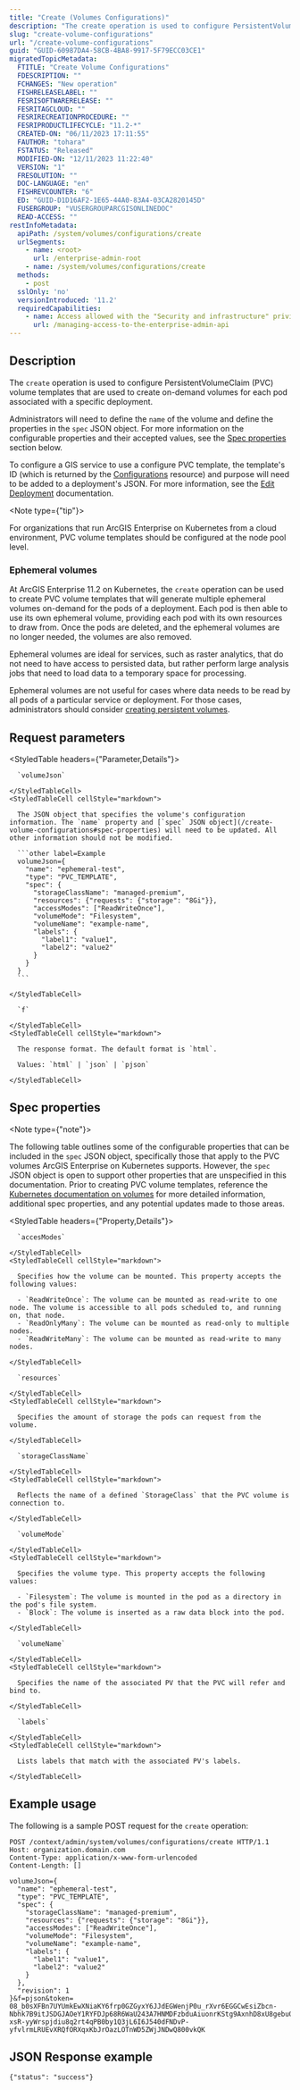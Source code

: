 ```yaml
---
title: "Create (Volumes Configurations)"
description: "The create operation is used to configure PersistentVolumeClaim (PVC) volume templates."
slug: "create-volume-configurations"
url: "/create-volume-configurations"
guid: "GUID-60987DA4-58CB-4BA8-9917-5F79ECC03CE1"
migratedTopicMetadata:
  FTITLE: "Create Volume Configurations"
  FDESCRIPTION: ""
  FCHANGES: "New operation"
  FISHRELEASELABEL: ""
  FESRISOFTWARERELEASE: ""
  FESRITAGCLOUD: ""
  FESRIRECREATIONPROCEDURE: ""
  FESRIPRODUCTLIFECYCLE: "11.2-*"
  CREATED-ON: "06/11/2023 17:11:55"
  FAUTHOR: "tohara"
  FSTATUS: "Released"
  MODIFIED-ON: "12/11/2023 11:22:40"
  VERSION: "1"
  FRESOLUTION: ""
  DOC-LANGUAGE: "en"
  FISHREVCOUNTER: "6"
  ED: "GUID-D1D16AF2-1E65-44A0-83A4-03CA2820145D"
  FUSERGROUP: "VUSERGROUPARCGISONLINEDOC"
  READ-ACCESS: ""
restInfoMetadata:
  apiPath: /system/volumes/configurations/create
  urlSegments:
    - name: <root>
      url: /enterprise-admin-root
    - name: /system/volumes/configurations/create
  methods:
    - post
  sslOnly: 'no'
  versionIntroduced: '11.2'
  requiredCapabilities:
    - name: Access allowed with the "Security and infrastructure" privileges
      url: /managing-access-to-the-enterprise-admin-api
---
```


## Description

The `create` operation is used to configure PersistentVolumeClaim (PVC) volume templates that are used to create on-demand volumes for each pod associated with a specific deployment.

Administrators will need to define the `name` of the volume and define the properties in the `spec` JSON object. For more information on the configurable properties and their accepted values, see the [Spec properties](/create-volume-configurations#spec-properties) section below.

To configure a GIS service to use a configure PVC template, the template's ID (which is returned by the [Configurations](/volumes-configurations) resource) and purpose will need to be added to a deployment's JSON. For more information, see the [Edit Deployment](/edit-deployment) documentation.

<Note type={"tip"}>

For organizations that run ArcGIS Enterprise on Kubernetes from a cloud environment, PVC volume templates should be configured at the node pool level.

</Note>

### Ephemeral volumes

At ArcGIS Enterprise 11.2 on Kubernetes, the `create` operation can be used to create PVC volume templates that will generate multiple ephemeral volumes on-demand for the pods of a deployment. Each pod is then able to use its own ephemeral volume, providing each pod with its own resources to draw from. Once the pods are deleted, and the ephemeral volumes are no longer needed, the volumes are also removed.

Ephemeral volumes are ideal for services, such as raster analytics, that do not need to have access to persisted data, but rather perform large analysis jobs that need to load data to a temporary space for processing.

Ephemeral volumes are not useful for cases where data needs to be read by all pods of a particular service or deployment. For those cases, administrators should consider [creating persistent volumes](/create-volumes).


##  Request parameters 

<StyledTable headers={"Parameter,Details"}>
  <StyledTableRow>
    <StyledTableCell cellStyle="markdown">

      `volumeJson` 

    </StyledTableCell>
    <StyledTableCell cellStyle="markdown">

      The JSON object that specifies the volume's configuration information. The `name` property and [`spec` JSON object](/create-volume-configurations#spec-properties) will need to be updated. All other information should not be modified.

      ```other label=Example
      volumeJson={
        "name": "ephemeral-test",
        "type": "PVC_TEMPLATE",
        "spec": {
          "storageClassName": "managed-premium",
          "resources": {"requests": {"storage": "8Gi"}},
          "accessModes": ["ReadWriteOnce"],
          "volumeMode": "Filesystem",
          "volumeName": "example-name",
          "labels": {
            "label1": "value1",
            "label2": "value2"
          }
        }
      }
      ```

    </StyledTableCell>
  </StyledTableRow>
  <StyledTableRow>
    <StyledTableCell cellStyle="markdown">

      `f` 

    </StyledTableCell>
    <StyledTableCell cellStyle="markdown">

      The response format. The default format is `html`.

      Values: `html` | `json` | `pjson`

    </StyledTableCell>
  </StyledTableRow>
</StyledTable>


## Spec properties

<Note type={"note"}>

The following table outlines some of the configurable properties that can be included in the `spec` JSON object, specifically those that apply to the PVC volumes ArcGIS Enterprise on Kubernetes supports. However, the `spec` JSON object is open to support other properties that are unspecified in this documentation. Prior to creating PVC volume templates, reference the [Kubernetes documentation on volumes](https://kubernetes.io/docs/concepts/storage/volumes/) for more detailed information, additional spec properties, and any potential updates made to those areas.

</Note>


<StyledTable headers={"Property,Details"}>
  <StyledTableRow>
    <StyledTableCell cellStyle="markdown">

      `accesModes` 

    </StyledTableCell>
    <StyledTableCell cellStyle="markdown">

      Specifies how the volume can be mounted. This property accepts the following values:

      - `ReadWriteOnce`: The volume can be mounted as read-write to one node. The volume is accessible to all pods scheduled to, and running on, that node.
      - `ReadOnlyMany`: The volume can be mounted as read-only to multiple nodes.
      - `ReadWriteMany`: The volume can be mounted as read-write to many nodes.

    </StyledTableCell>
  </StyledTableRow>
  <StyledTableRow>
    <StyledTableCell cellStyle="markdown">

      `resources` 

    </StyledTableCell>
    <StyledTableCell cellStyle="markdown">

      Specifies the amount of storage the pods can request from the volume.

    </StyledTableCell>
  </StyledTableRow>
  <StyledTableRow>
    <StyledTableCell cellStyle="markdown">

      `storageClassName` 

    </StyledTableCell>
    <StyledTableCell cellStyle="markdown">

      Reflects the name of a defined `StorageClass` that the PVC volume is connection to.

    </StyledTableCell>
  </StyledTableRow>
  <StyledTableRow>
    <StyledTableCell cellStyle="markdown">

      `volumeMode` 

    </StyledTableCell>
    <StyledTableCell cellStyle="markdown">

      Specifies the volume type. This property accepts the following values:

      - `Filesystem`: The volume is mounted in the pod as a directory in the pod's file system.
      - `Block`: The volume is inserted as a raw data block into the pod.

    </StyledTableCell>
  </StyledTableRow>
  <StyledTableRow>
    <StyledTableCell cellStyle="markdown">

      `volumeName` 

    </StyledTableCell>
    <StyledTableCell cellStyle="markdown">

      Specifies the name of the associated PV that the PVC will refer and bind to.

    </StyledTableCell>
  </StyledTableRow>
  <StyledTableRow>
    <StyledTableCell cellStyle="markdown">

      `labels` 

    </StyledTableCell>
    <StyledTableCell cellStyle="markdown">

      Lists labels that match with the associated PV's labels.

    </StyledTableCell>
  </StyledTableRow>
</StyledTable>


## Example usage

The following is a sample POST request for the `create` operation:

```other
POST /context/admin/system/volumes/configurations/create HTTP/1.1
Host: organization.domain.com
Content-Type: application/x-www-form-urlencoded
Content-Length: []

volumeJson={
  "name": "ephemeral-test",
  "type": "PVC_TEMPLATE",
  "spec": {
    "storageClassName": "managed-premium",
    "resources": {"requests": {"storage": "8Gi"}},
    "accessModes": ["ReadWriteOnce"],
    "volumeMode": "Filesystem",
    "volumeName": "example-name",
    "labels": {
      "label1": "value1",
      "label2": "value2"
    }
  },
  "revision": 1
}&f=pjson&token= 08_b0sXFBn7UYUmkEwXNiaKY6frp0GZGyxY6JJdEGWenjP0u_rXvr6EGGCwEsiZbcn-Nbhk7B9itJSDGJAOeY1RYFDJp68R6WaU243A7HNMDFzbduAiuonrKStg9AxnhD8xU8gebu0PNJXMPTHO_dCby8v86fiTW_-xsR-yyWrspjdiu8q2rt4qPB0by1Q3jL6I6J540dFNDvP-yfvlrmLRUEvXRQfORXqxKbJrOazLOTnWD5ZWjJNDwQ800vkQK
```

## JSON Response example

```other
{"status": "success"}
```